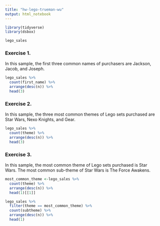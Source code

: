 ```yaml
---
title: "hw-lego-trueman-wu"
output: html_notebook
---
```


```r
library(tidyverse)
library(dsbox)
```

```r
lego_sales
```

### Exercise 1.

In this sample, the first three common names of purchasers are Jackson, Jacob, and Joseph.

```r
lego_sales %>% 
  count(first_name) %>%
  arrange(desc(n)) %>%
  head(3)
```

### Exercise 2.

In this sample, the three most common themes of Lego sets purchased are Star Wars, Nexo Knights, and Gear.

```r
lego_sales %>% 
  count(theme) %>%
  arrange(desc(n)) %>%
  head(3)
```

### Exercise 3.

In this sample, the most common theme of Lego sets purchased is Star Wars. The most common sub-theme of Star Wars is The Force Awakens.

```r
most_common_theme <-lego_sales %>% 
  count(theme) %>%
  arrange(desc(n)) %>%
  head(1)[[1]]

lego_sales %>%
  filter(theme == most_common_theme) %>%
  count(subtheme) %>%
  arrange(desc(n)) %>%
  head(1)
```



